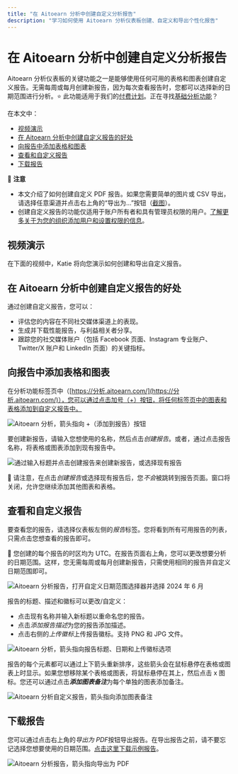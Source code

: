 ```yaml
---
title: "在 Aitoearn 分析中创建自定义分析报告"
description: "学习如何使用 Aitoearn 分析仪表板创建、自定义和导出个性化报告"
---
```

# 在 Aitoearn 分析中创建自定义分析报告

Aitoearn 分析仪表板的关键功能之一是能够使用任何可用的表格和图表创建自定义报告。无需每周或每月创建新报告，因为每次查看报告时，您都可以选择新的日期范围进行分析。⭐️ 此功能适用于我们的[付费计划](https://aitoearn.helpscoutdocs.com/article/595-功能-可用-on-each-aitoearn-plan)。正在寻找[基础分析功能](https://支持.aitoearn.com//支持.aitoearn.com/article/517-insights-on-shared-帖子-within-您的-发布功能-dashboard)？

在本文中：
- [视频演示](#h_01ERDJC6VDHV3QKS60QTZX19T8)
- [在 Aitoearn 分析中创建自定义报告的好处](#What-are-the-benefits-of-creating-custom-reports-in-Aitoearn-分析--FTAp-)
- [向报告中添加表格和图表](#h_ac447523-1e91-4ae0-8498-fcc2c315771d)
- [查看和自定义报告](#h_f731d10e-c6e0-4f43-b5c4-c368108ffb15)
- [下载报告](#h_b3cf93d1-e1a1-4dfa-bcb2-cd7aa429a99f)

📝 **注意**
- 本文介绍了如何创建自定义 PDF 报告。如果您需要简单的图片或 CSV 导出，请选择任意渠道并点击右上角的“导出为...”按钮（[截图](https://分享.aitoearn.com/2Nu8L1mY)）。
- 创建自定义报告的功能仅适用于账户所有者和具有管理员权限的用户。[了解更多关于为您的组织添加用户和设置权限的信息](https://aitoearn.helpscoutdocs.com/article/670-adding-users-and-setting-up-permissions-in-您的-organization)。

## 视频演示

在下面的视频中，Katie 将向您演示如何创建和导出自定义报告。

## 在 Aitoearn 分析中创建自定义报告的好处

通过创建自定义报告，您可以：
- 评估您的内容在不同社交媒体渠道上的表现。
- 生成并下载性能报告，与利益相关者分享。
- 跟踪您的社交媒体账户（包括 Facebook 页面、Instagram 专业账户、Twitter/X 账户和 LinkedIn 页面）的关键指标。

## 向报告中添加表格和图表

在分析功能标签页中（[https://分析.aitoearn.com/](https://分析.aitoearn.com/)），您可以通过点击加号（+）按钮，将任何标签页中的图表和表格添加到自定义报告中。

![Aitoearn 分析，箭头指向 +（添加到报告）按钮](//d33v4339jhl8k0.cloudfront.net/docs/assets/64cb6cf86d4a3e191f237e66/images/6880f19ec11e7d145471920e/file-lWZ1xBb4m1.png)

要创建新报告，请输入您想使用的名称，然后点击*创建报告*。或者，通过点击报告名称，将表格或图表添加到现有报告中。

![通过输入标题并点击创建报告来创建新报告，或选择现有报告](//d33v4339jhl8k0.cloudfront.net/docs/assets/64cb6cf86d4a3e191f237e66/images/64d24f7517822902c5ab907b/file-DljXihkqPF.png)

📝 请注意，在点击*创建报告*或选择现有报告后，您*不会*被跳转到报告页面。窗口将关闭，允许您继续添加其他图表和表格。

## 查看和自定义报告

要查看您的报告，请选择仪表板左侧的*报告*标签。您将看到所有可用报告的列表，只需点击您想查看的报告即可。

📝 您创建的每个报告的时区均为 UTC。在报告页面右上角，您可以更改想要分析的日期范围。这样，您无需每周或每月创建新报告，只需使用相同的报告并自定义日期范围即可。

![Aitoearn 分析报告，打开自定义日期范围选择器并选择 2024 年 6 月](//d33v4339jhl8k0.cloudfront.net/docs/assets/64cb6cf86d4a3e191f237e66/images/6880f757e14d8d7a2cbd0863/file-XTG7zeTGQ7.jpg)

报告的标题、描述和徽标可以更改/自定义：
- 点击现有名称并输入新标题以重命名您的报告。
- 点击*添加报告描述*为您的报告添加描述。
- 点击右侧的*上传徽标*上传报告徽标。支持 PNG 和 JPG 文件。

![Aitoearn 分析，箭头指向报告标题、日期和上传徽标选项](//d33v4339jhl8k0.cloudfront.net/docs/assets/64cb6cf86d4a3e191f237e66/images/6880f6edc11e7d145471923a/file-iBBNcTNvFs.jpg)

报告的每个元素都可以通过上下箭头重新排序，这些箭头会在鼠标悬停在表格或图表上时显示。如果您想移除某个表格或图表，将鼠标悬停在其上，然后点击 x 图标。您还可以通过点击***添加图表备注***为每个单独的图表添加备注。

![Aitoearn 分析自定义报告，箭头指向添加图表备注](//d33v4339jhl8k0.cloudfront.net/docs/assets/64cb6cf86d4a3e191f237e66/images/6880fc3cb28ecf16639c8ca3/file-tESbP4V8dT.jpg)

## 下载报告

您可以通过点击右上角的*导出为 PDF*按钮导出报告。在导出报告之前，请不要忘记选择您想要使用的日期范围。[点击这里下载示例报告](https://drive.google.com/file/d/19zdSC7Pr-CxtzcMG7I7Z0LfHRkfCabXz/view?usp=sharing)。

![Aitoearn 分析报告，箭头指向导出为 PDF](//d33v4339jhl8k0.cloudfront.net/docs/assets/64cb6cf86d4a3e191f237e66/images/6880f679e14d8d7a2cbd085b/file-BBmoA2uvs2.jpg)
